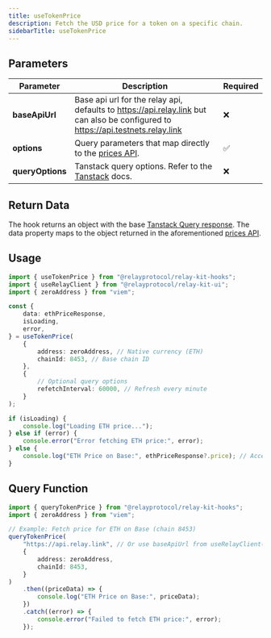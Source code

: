 ```yaml
---
title: useTokenPrice
description: Fetch the USD price for a token on a specific chain.
sidebarTitle: useTokenPrice
---
```


## Parameters

| Parameter        | Description                                                                                                                        | Required |
| ---------------- | ---------------------------------------------------------------------------------------------------------------------------------- | -------- |
| **baseApiUrl**   | Base api url for the relay api, defaults to https://api.relay.link but can also be configured to https://api.testnets.relay.link   | ❌       |
| **options**      | Query parameters that map directly to the [prices API](/references/api/get-token-price).                                           | ✅       |
| **queryOptions** | Tanstack query options. Refer to the [Tanstack](https://tanstack.com/query/latest/docs/framework/react/guides/query-options) docs. | ❌       |

## Return Data

The hook returns an object with the base
[Tanstack Query response](https://tanstack.com/query/v5/docs/framework/react/reference/useQuery).
The data property maps to the object returned in the aforementioned
[prices API](/references/api/get-token-price).

## Usage

```typescript
import { useTokenPrice } from "@relayprotocol/relay-kit-hooks";
import { useRelayClient } from "@relayprotocol/relay-kit-ui";
import { zeroAddress } from "viem";

const {
	data: ethPriceResponse,
	isLoading,
	error,
} = useTokenPrice(
	{
		address: zeroAddress, // Native currency (ETH)
		chainId: 8453, // Base chain ID
	},
	{
		// Optional query options
		refetchInterval: 60000, // Refresh every minute
	}
);

if (isLoading) {
	console.log("Loading ETH price...");
} else if (error) {
	console.error("Error fetching ETH price:", error);
} else {
	console.log("ETH Price on Base:", ethPriceResponse?.price); // Access the price from the data object
}
```

## Query Function

```typescript
import { queryTokenPrice } from "@relayprotocol/relay-kit-hooks";
import { zeroAddress } from "viem";

// Example: Fetch price for ETH on Base (chain 8453)
queryTokenPrice(
	"https://api.relay.link", // Or use baseApiUrl from useRelayClient()
	{
		address: zeroAddress,
		chainId: 8453,
	}
)
	.then((priceData) => {
		console.log("ETH Price on Base:", priceData);
	})
	.catch((error) => {
		console.error("Failed to fetch ETH price:", error);
	});
```

